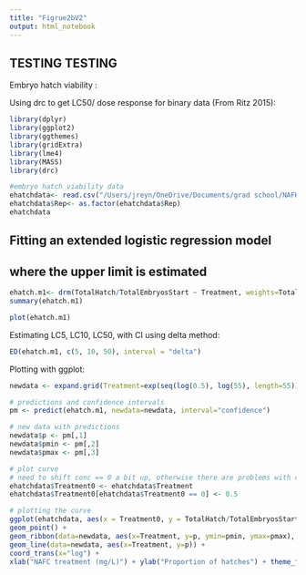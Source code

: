 ```yaml
---
title: "Figrue2bV2"
output: html_notebook
---
```



## TESTING TESTING ##

Embryo hatch viability :

Using drc to get LC50/ dose response for binary data (From Ritz 2015):

```r
library(dplyr)
library(ggplot2)
library(ggthemes)
library(gridExtra)
library(lme4)
library(MASS)
library(drc)

#embryo hatch viability data
ehatchdata<- read.csv("/Users/jreyn/OneDrive/Documents/grad school/NAFHM19/Data/analysis/EmbryoMort2.csv")
ehatchdata$Rep<- as.factor(ehatchdata$Rep)
ehatchdata
```
## Fitting an extended logistic regression model
## where the upper limit is estimated

```r
ehatch.m1<- drm(TotalHatch/TotalEmbryosStart ~ Treatment, weights=TotalHatch, data=ehatchdata, fct=LL.3(), type="binomial")
summary(ehatch.m1)
```

```r
plot(ehatch.m1)
```

Estimating LC5, LC10, LC50, with CI using delta method:
```r
ED(ehatch.m1, c(5, 10, 50), interval = "delta")
```


Plotting with ggplot:
```r
newdata <- expand.grid(Treatment=exp(seq(log(0.5), log(55), length=55)))
```

```r
# predictions and confidence intervals
pm <- predict(ehatch.m1, newdata=newdata, interval="confidence")
```

```r
# new data with predictions
newdata$p <- pm[,1]
newdata$pmin <- pm[,2]
newdata$pmax <- pm[,3]
```

```r
# plot curve
# need to shift conc == 0 a bit up, otherwise there are problems with coord_trans
ehatchdata$Treatment0 <- ehatchdata$Treatment
ehatchdata$Treatment0[ehatchdata$Treatment0 == 0] <- 0.5
```

```r
# plotting the curve
ggplot(ehatchdata, aes(x = Treatment0, y = TotalHatch/TotalEmbryosStart)) +
geom_point() + 
geom_ribbon(data=newdata, aes(x=Treatment, y=p, ymin=pmin, ymax=pmax), alpha=0.2) +
geom_line(data=newdata, aes(x=Treatment, y=p)) +
coord_trans(x="log") +
xlab("NAFC treatment (mg/L)") + ylab("Proportion of hatches") + theme_few()
```













